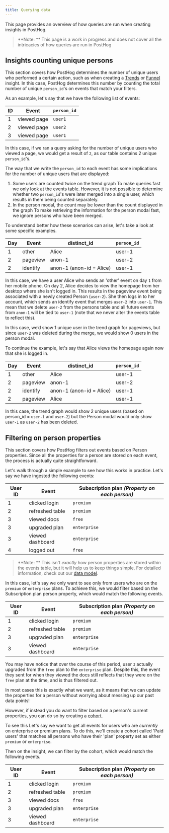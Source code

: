 ```yaml
---
title: Querying data
---
```


This page provides an overview of how queries are run when creating insights in PostHog.

> **Note: ** This page is a work in progress and does not cover all the intricacies of how queries are run in PostHog

## Insights counting unique persons

This section covers how PostHog determines the number of unique users who performed a certain action, such as when creating a [Trends](/manual/trends) or [Funnel](/manual/funnel) insight.
In this case, PostHog determines this number by counting the total number of unique `person_id`'s on events that match your filters.

As an example, let's say that we have the following list of events:

| ID  | Event       | `person_id` |
| --- | ----------- | ----------- |
| 1   | viewed page | `user1`     |
| 2   | viewed page | `user2`     |
| 3   | viewed page | `user1`     |

In this case, if we ran a query asking for the number of unique users who viewed a page, we would get a result of `2`, as our table contains 2 unique `person_id`'s.

The way that we write the `person_id` to each event has some implications for the number of unique users that are displayed:

1. Some users are counted twice on the trend graph
   To make queries fast we only look at the events table. However, it is not possible to determine whether two `person_id`'s were later merged into a single user, which results in them being counted separately.
2. In the person modal, the count may be lower than the count displayed in the graph
   To make retrieving the information for the person modal fast, we ignore persons who have been merged.

To understand better how these scenarios can arise, let's take a look at some specific examples.

| Day | Event    | distinct_id              | `person_id` |
| --- | -------- | ------------------------ | ----------- |
| 1   | other    | Alice                    | user-1      |
| 2   | pageview | anon-1                   | user-2      |
| 2   | identify | anon-1 (anon-id = Alice) | user-1      |

In this case, we have a user Alice who sends an 'other' event on day `1` from her mobile phone.
On day 2, Alice decides to view the homepage from her desktop where she isn't logged in. This results in the pageview event being associated with a newly created Person (`user-2`).
She then logs in to her account, which sends an identify event that merges `user-2` into `user-1`.
This mean that we delete `user-2` from the persons table and all future events from `anon-1` will be tied to `user-1` (note that we never alter the events table to reflect this).

In this case, we’d show 1 unique user in the trend graph for pageviews, but since `user-2` was deleted during the merge, we would show 0 users in the person modal.

To continue the example, let's say that Alice views the homepage again now that she is logged in.

| Day | Event    | distinct_id              | `person_id` |
| --- | -------- | ------------------------ | ----------- |
| 1   | other    | Alice                    | user-1      |
| 2   | pageview | anon-1                   | user-2      |
| 2   | identify | anon-1 (anon-id = Alice) | user-1      |
| 2   | pageview | Alice                    | user-1      |

In this case, the trend graph would show 2 unique users (based on person_id = `user-1` and `user-2`) but the Person modal would only show `user-1` as `user-2` has been deleted.

## Filtering on person properties

This section covers how PostHog filters out events based on Person properties.
Since all the properties for a person are stored on each event, the process is actually quite straightforward.

Let's walk through a simple example to see how this works in practice. Let's say we have ingested the following events:

| User ID | Event            | Subscription plan _(Property on each person)_ |
| ------- | ---------------- | --------------------------------------------- |
| 1       | clicked login    | `premium`                                     |
| 2       | refreshed table  | `premium`                                     |
| 3       | viewed docs      | `free`                                        |
| 3       | upgraded plan    | `enterprise`                                  |
| 3       | viewed dashboard | `enterprise`                                  |
| 4       | logged out       | `free`                                        |

> **Note: ** This isn't _exactly_ how person properties are stored within the events table, but it will help us to keep things simple. For detailed information, check out our [data model](/docs/how-posthog-works/data-model).

In this case, let's say we only want to see only from users who are on the `premium` or `enterprise` plans.
To achieve this, we would filter based on the Subscription plan person property, which would match the following events.

| User ID | Event            | Subscription plan _(Property on each person)_ |
| ------- | ---------------- | --------------------------------------------- |
| 1       | clicked login    | `premium`                                     |
| 2       | refreshed table  | `premium`                                     |
| 3       | upgraded plan    | `enterprise`                                  |
| 3       | viewed dashboard | `enterprise`                                  |

You may have notice that over the course of this period, user `3` actually upgraded from the `free` plan to the `enterprise` plan.
Despite this, the event they sent for when they viewed the docs still reflects that they were on the `free` plan at the time, and is thus filtered out.

In most cases this is exactly what we want, as it means that we can update the properties for a person without worrying about messing up our past data points!

However, if instead you do want to filter based on a person's current properties, you can do so by creating a [cohort](/manual/cohorts).

To see this
Let's say we want to get all events for users who are _currently_ on enterprise or premium plans.
To do this, we'll create a cohort called 'Paid users' that matches all persons who have their 'plan' property set as either `premium` or `enterprise`.

Then on the insight, we can filter by the cohort, which would match the following events.

| User ID | Event            | Subscription plan _(Property on each person)_ |
| ------- | ---------------- | --------------------------------------------- |
| 1       | clicked login    | `premium`                                     |
| 2       | refreshed table  | `premium`                                     |
| 3       | viewed docs      | `free`                                        |
| 3       | upgraded plan    | `enterprise`                                  |
| 3       | viewed dashboard | `enterprise`                                  |
